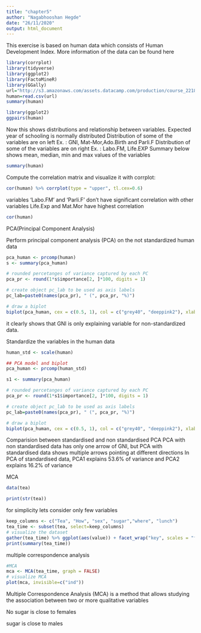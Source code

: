 ```yaml
---
title: "chapter5"
author: "Nagabhooshan Hegde"
date: "26/11/2020"
output: html_document
---
```


This exercise is based on human data which consists of Human Development Index. More information of the data can be found here
```r
library(corrplot)
library(tidyverse)
library(ggplot2)
library(FactoMineR)
library(GGally)
url="http://s3.amazonaws.com/assets.datacamp.com/production/course_2218/datasets/human2.txt"
human=read.csv(url)
summary(human)

```


```r
library(ggplot2)
ggpairs(human)
```


Now this shows distributions and relationship between variables.
Expected year of schooling is normally distributed
Distribution of some of the variables are on left Ex. : GNI, Mat-Mor,Ado.Birth and Parli.F
Distribution of some of the variables are on right Ex. : Labo.FM, Life.EXP
Summary below shows mean, median, min and max values of the variables
```r
summary(human)
```


Compute the correlation matrix and visualize it with corrplot:

```r
cor(human) %>% corrplot(type = "upper", tl.cex=0.6)
```


variables ‘Labo.FM' and 'Parli.F' don't have significant correlation with other variables
Life.Exp and Mat.Mor have highest correlation
```r
cor(human)

```


PCA(Principal Component Analysis)

Perform principal component analysis (PCA) on the not standardized human data
```r
pca_human <- prcomp(human)
s <- summary(pca_human)

# rounded percetanges of variance captured by each PC
pca_pr <- round(1*s$importance[2, ]*100, digits = 1)

# create object pc_lab to be used as axis labels
pc_lab=paste0(names(pca_pr), " (", pca_pr, "%)")

# draw a biplot
biplot(pca_human, cex = c(0.5, 1), col = c("grey40", "deeppink2"), xlab = pc_lab[1], ylab = pc_lab[2])

```


it clearly shows that GNI is only explaining variable for non-standardized data.

Standardize the variables in the human data

```r
human_std <- scale(human)

## PCA model and biplot
pca_human <- prcomp(human_std)

s1 <- summary(pca_human)

# rounded percetanges of variance captured by each PC
pca_pr <- round(1*s1$importance[2, ]*100, digits = 1)

# create object pc_lab to be used as axis labels
pc_lab=paste0(names(pca_pr), " (", pca_pr, "%)")

# draw a biplot
biplot(pca_human, cex = c(0.5, 1), col = c("grey40", "deeppink2"), xlab = pc_lab[1], ylab = pc_lab[2])
```


Comparision between standardised and non standardised PCA
PCA with non standardised data has only one arrow of GNI, but PCA with standardised data shows multiple arrows pointing at different directions
In PCA of standardised data, PCA1 explains 53.6% of variance and PCA2 explains 16.2% of variance

MCA

```r
data(tea)

print(str(tea))
```

for simplicity lets consider only few variables

```r
keep_columns <- c("Tea", "How", "sex", "sugar","where", "lunch")
tea_time <- subset(tea, select=keep_columns)
# visualize the dataset
gather(tea_time) %>% ggplot(aes(value)) + facet_wrap("key", scales = "free") + geom_bar()
print(summary(tea_time))
```

multiple correspondence analysis

```r
#MCA
mca <- MCA(tea_time, graph = FALSE)
# visualize MCA
plot(mca, invisible=c("ind"))
```


Multiple Correspondence Analysis (MCA) is a method that allows studying the association between two or more qualitative variables

No sugar is close to females

sugar is close to males 
